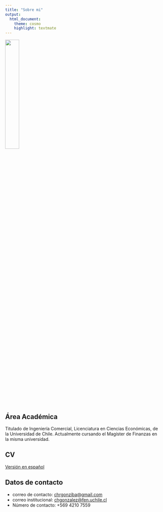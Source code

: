 ```yaml
---
title: "Sobre mi"
output:
  html_document:
    theme: cosmo
    highlight: textmate
---
```


![](yo/personal.jpg){width=30%}


## Área Académica

Titulado de Ingeniería Comercial, Licenciatura en Ciencias Económicas, de la Universidad de Chile. Actualmente cursando el Magíster de Finanzas en la misma universidad.


## CV
[Versión en español](yo/CV_actualizado_ES.pdf)


## Datos de contacto

- correo de contacto: <chrgonziba@gmail.com>
- correo institucional: <chgonzalez@fen.uchile.cl>
- Número de contacto: +569 4210 7559
